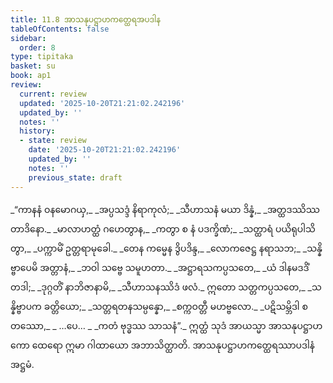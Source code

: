 ```yaml
---
title: 11.8 အာသနုပဋ္ဌာဟကတ္ထေရအပဒါန
tableOfContents: false
sidebar:
  order: 8
type: tipitaka
basket: su
book: ap1
review:
  current: review
  updated: '2025-10-20T21:21:02.242196'
  updated_by: ''
  notes: ''
  history:
  - state: review
    date: '2025-10-20T21:21:02.242196'
    updated_by: ''
    notes: ''
    previous_state: draft
---
```



<DynamicBreadcrumb />


<ReviewStatus review={frontmatter.review} showDetails={true} />

<HypothesisAnnotation frontmatter={frontmatter} />

<Division number="47" book="ap1" e="ch" v="20" p="158">

<Paragraph number="1912" type="verses" book="ap1">
_“ကာနနံ ဝနမောဂယှ,_  
_အပ္ပသဒ္ဒံ နိရာကုလံ;_  
_သီဟာသနံ မယာ ဒိန္နံ,_  
_အတ္ထဒဿိဿ တာဒိနော._  

</Paragraph>

</Division>
<Division number="48" book="ap1" e="ch" v="20" p="158">

<Paragraph number="1913" type="verses" book="ap1">
_မာလာဟတ္ထံ ဂဟေတွာန,_  
_ကတွာ စ နံ ပဒက္ခိဏံ;_  
_သတ္ထာရံ ပယိရုပါသိတွာ,_  
_ပက္ကာမိံ ဥတ္တရာမုခေါ._  

</Paragraph>

</Division>
<Division number="49" book="ap1" e="ch" v="20" p="159">

<Paragraph number="1914" type="verses" book="ap1">
_တေန ကမ္မေန ဒွိပဒိန္ဒ,_  
_လောကဇေဋ္ဌ နရာသဘ;_  
_သန္နိဗ္ဗာပေမိ အတ္တာနံ,_  
_ဘဝါ သဗ္ဗေ သမူဟတာ._  

</Paragraph>

</Division>
<Division number="50" book="ap1" e="ch" v="20" p="159">

<Paragraph number="1915" type="verses" book="ap1">
_အဋ္ဌာရသကပ္ပသတေ,_  
_ယံ ဒါနမဒဒိံ တဒါ;_  
_ဒုဂ္ဂတိံ နာဘိဇာနာမိ,_  
_သီဟာသနဿိဒံ ဖလံ._  

</Paragraph>

</Division>
<Division number="51" book="ap1" e="ch" v="20" p="159">

<Paragraph number="1916" type="verses" book="ap1">
ဣတော သတ္တကပ္ပသတေ,_  
_သန္နိဗ္ဗာပက ခတ္တိယော;_  
_သတ္တရတနသမ္ပန္နော,_  
_စက္ကဝတ္တီ မဟဗ္ဗလော._  

</Paragraph>

</Division>
<Division number="52" book="ap1" e="ch" v="20" p="159">

<Paragraph number="1917" type="verses" book="ap1">
_ပဋိသမ္ဘိဒါ စတဿော,_  
_ …ပေ… _  
_ကတံ ဗုဒ္ဓဿ သာသနံ”._  

</Paragraph>

<Paragraph number="1918" book="ap1">
ဣတ္ထံ သုဒံ အာယသ္မာ အာသနုပဋ္ဌာဟကော ထေရော ဣမာ ဂါထာယော အဘာသိတ္ထာတိ.

</Paragraph>
</Division>

<Paragraph number="1919" type="center" book="ap1">
အာသနုပဋ္ဌာဟကတ္ထေရဿာပဒါနံ အဋ္ဌမံ.
</Paragraph>